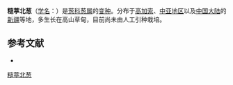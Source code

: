 {{Infraspeciesbox
| name = 糙葶北葱
| status = 
| status_system = 
| image =
| species link = 
| varietas = scaberrimum
| genus = Allium
| species = schoenoprasum
| authority = Regel
}}

'''糙葶北葱'''（[[学名|学名]]：{{lang|la|''Allium schoenoprasum'' var. ''scaberrimum''}}）是[[葱科|葱科]][[葱属|葱属]]的[[变种|变种]]。分布于[[高加索|高加索]]、[[中亚地区|中亚地区]]以及[[中国大陆|中国大陆]]的[[新疆|新疆]]等地，多生长在高山草甸，目前尚未由人工引种栽培。

== 参考文献 ==
<div class="references-small">
* {{cite web| url =http://www.bioinfo.cn/db05/KmzwSpecies.php?action=view&id=25281| title =糙葶北葱（变种）| work =《中国高等植物数据库全库》| publisher =中国科学院微生物研究所| author =昆明植物研究所| accessdate =2009-02-25| deadurl =yes| archiveurl =https://web.archive.org/web/20160305061656/http://www.bioinfo.cn/db05/KmzwSpecies.php?action=view&id=25281| archivedate =2016-03-05}}
</div>
{{Taxonbar|from=Q18230275}}

[[Category:葱属|糙葶北葱]]


{{植物小作品}}